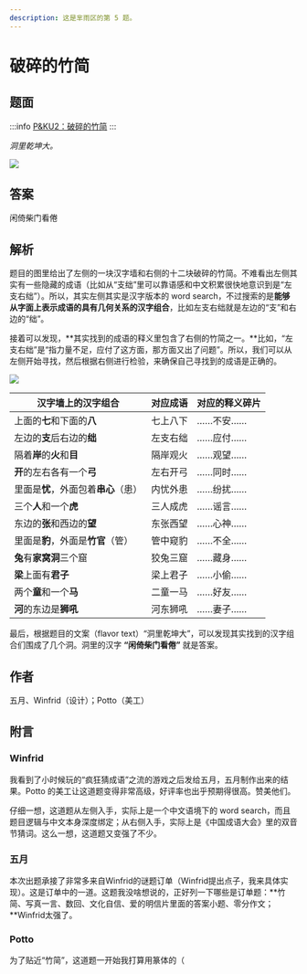 ```yaml
---
description: 这是芈雨区的第 5 题。
---
```


# 破碎的竹简

## 题面
:::info
[P\&KU2：破碎的竹简](https://pnku2.pkupuzzle.art/#/game/miyu/prob\_05)
:::


_洞里乾坤大。_

![](./05-po-sui-de-zhu-jian.assets/image_1.webp)

## 答案

闲倚柴门看倦

## 解析

题目的图里给出了左侧的一块汉字墙和右侧的十二块破碎的竹简。不难看出左侧其实有一些隐藏的成语（比如从“支绌”里可以靠语感和中文积累很快地意识到是“左支右绌”）。所以，其实左侧其实是汉字版本的 word search，不过搜索的是**能够从字面上表示成语的具有几何关系的汉字组合**，比如左支右绌就是左边的“支”和右边的“绌”。

接着可以发现，**其实找到的成语的释义里包含了右侧的竹简之一。**比如，“左支右绌”是“指力量不足，应付了这方面，那方面又出了问题”。所以，我们可以从左侧开始寻找，然后根据右侧进行检验，来确保自己寻找到的成语是正确的。

![](./05-po-sui-de-zhu-jian.assets/image_2.webp)

| 汉字墙上的汉字组合              | 对应成语 | 对应的释义碎片 |
| ---------------------- | ---- | ------- |
| 上面的**七**和下面的**八**      | 七上八下 | ……不安……  |
| 左边的**支**后右边的**绌**      | 左支右绌 | ……应付……  |
| 隔着**岸**的**火**和**目**    | 隔岸观火 | ……观望……  |
| **开**的左右各有一个**弓**      | 左右开弓 | ……同时……  |
| 里面是**忧**，外面包着**串心**（患） | 内忧外患 | ……纷扰……  |
| 三个**人**和一个**虎**        | 三人成虎 | ……谣言……  |
| 东边的**张**和西边的**望**      | 东张西望 | ……心神……  |
| 里面是**豹**，外面是**竹官**（管）  | 管中窥豹 | ……不全……  |
| **兔**有**家窝洞**三个窟       | 狡兔三窟 | ……藏身……  |
| **梁**上面有**君子**         | 梁上君子 | ……小偷……  |
| 两个**童**和一个**马**        | 二童一马 | ……好友……  |
| **河**的东边是**狮吼**        | 河东狮吼 | ……妻子……  |

最后，根据题目的文案（flavor text）“洞里乾坤大”，可以发现其实找到的汉字组合们围成了几个洞。洞里的汉字 **“闲倚柴门看倦”** 就是答案。

## 作者

五月、Winfrid（设计）；Potto（美工）

## 附言

### Winfrid

我看到了小时候玩的“疯狂猜成语”之流的游戏之后发给五月，五月制作出来的结果。Potto 的美工让这道题变得非常高级，好评率也出乎预期得很高。赞美他们。

仔细一想，这道题从左侧入手，实际上是一个中文语境下的 word search，而且题目逻辑与中文本身深度绑定；从右侧入手，实际上是《中国成语大会》里的双音节猜词。这么一想，这道题又变强了不少。

### 五月

本次出题承接了非常多来自Winfrid的谜题订单（Winfrid提出点子，我来具体实现）。这是订单中的一道。这题我没啥想说的，正好列一下哪些是订单题：**竹简、写真一言、数回、文化自信、爱的明信片里面的答案小题、零分作文；**Winfrid太强了。

### Potto

为了贴近“竹简”，这道题一开始我打算用篆体的（
